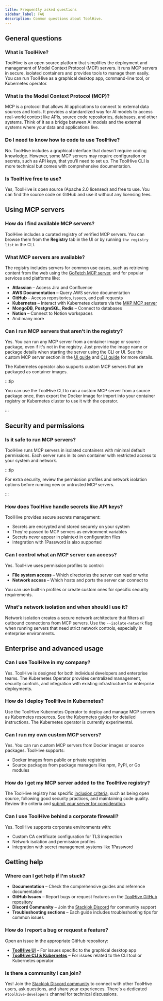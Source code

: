 ```yaml
---
title: Frequently asked questions
sidebar_label: FAQ
description: Common questions about ToolHive.
---
```


## General questions

### What is ToolHive?

ToolHive is an open source platform that simplifies the deployment and
management of Model Context Protocol (MCP) servers. It runs MCP servers in
secure, isolated containers and provides tools to manage them easily. You can
run ToolHive as a graphical desktop app, command-line tool, or Kubernetes
operator.

### What is the Model Context Protocol (MCP)?

MCP is a protocol that allows AI applications to connect to external data
sources and tools. It provides a standardized way for AI models to access
real-world context like APIs, source code repositories, databases, and other
systems. Think of it as a bridge between AI models and the external systems
where your data and applications live.

### Do I need to know how to code to use ToolHive?

No. ToolHive includes a graphical interface that doesn't require coding
knowledge. However, some MCP servers may require configuration or secrets, such
as API keys, that you'll need to set up. The ToolHive CLI is more technical but
comes with comprehensive documentation.

### Is ToolHive free to use?

Yes, ToolHive is open source (Apache 2.0 licensed) and free to use. You can find
the source code on GitHub and use it without any licensing fees.

## Using MCP servers

### How do I find available MCP servers?

ToolHive includes a curated registry of verified MCP servers. You can browse
them from the **Registry** tab in the UI or by running `thv registry list` in
the CLI.

### What MCP servers are available?

The registry includes servers for common use cases, such as retrieving content
from the web using the
[GoFetch MCP server](https://github.com/StacklokLabs/gofetch), and for popular
services and platforms like:

- **Atlassian** – Access Jira and Confluence
- **AWS Documentation** – Query AWS service documentation
- **GitHub** – Access repositories, issues, and pull requests
- **Kubernetes** – Interact with Kubernetes clusters via the
  [MKP MCP server](https://github.com/StacklokLabs/mkp)
- **MongoDB**, **PostgreSQL**, **Redis** – Connect to databases
- **Notion** – Connect to Notion workspaces
- And many more

### Can I run MCP servers that aren't in the registry?

Yes. You can run any MCP server from a container image or source package, even
if it's not in the registry. Just provide the image name or package details when
starting the server using the CLI or UI. See the custom MCP server section in
the [UI guide](./guides-ui/run-mcp-servers.mdx#install-a-custom-mcp-server) and
[CLI guide](./guides-cli/run-mcp-servers.mdx#run-a-custom-mcp-server) for more
details.

The Kubernetes operator also supports custom MCP servers that are packaged as
container images.

:::tip

You can use the ToolHive CLI to run a custom MCP server from a source package
once, then export the Docker image for import into your container registry or
Kubernetes cluster to use it with the operator.

:::

## Security and permissions

### Is it safe to run MCP servers?

ToolHive runs MCP servers in isolated containers with minimal default
permissions. Each server runs in its own container with restricted access to
your system and network.

:::tip

For extra security, review the permission profiles and network isolation options
before running new or untrusted MCP servers.

:::

### How does ToolHive handle secrets like API keys?

ToolHive provides secure secrets management:

- Secrets are encrypted and stored securely on your system
- They're passed to MCP servers as environment variables
- Secrets never appear in plaintext in configuration files
- Integration with 1Password is also supported

### Can I control what an MCP server can access?

Yes. ToolHive uses permission profiles to control:

- **File system access** – Which directories the server can read or write
- **Network access** – Which hosts and ports the server can connect to

You can use built-in profiles or create custom ones for specific security
requirements.

### What's network isolation and when should I use it?

Network isolation creates a secure network architecture that filters all
outbound connections from MCP servers. Use the `--isolate-network` flag when
running servers that need strict network controls, especially in enterprise
environments.

## Enterprise and advanced usage

### Can I use ToolHive in my company?

Yes. ToolHive is designed for both individual developers and enterprise teams.
The Kubernetes Operator provides centralized management, security controls, and
integration with existing infrastructure for enterprise deployments.

### How do I deploy ToolHive in Kubernetes?

Use the ToolHive Kubernetes Operator to deploy and manage MCP servers as
Kubernetes resources. See the [Kubernetes guides](./guides-k8s/index.mdx) for
detailed instructions. The Kubernetes operator is currently experimental.

### Can I run my own custom MCP servers?

Yes. You can run custom MCP servers from Docker images or source packages.
ToolHive supports:

- Docker images from public or private registries
- Source packages from package managers like npm, PyPI, or Go modules

### How do I get my MCP server added to the ToolHive registry?

The ToolHive registry has specific
[inclusion criteria](./concepts/registry-criteria.mdx), such as being open
source, following good security practices, and maintaining code quality. Review
the criteria and
[submit your server for consideration](https://github.com/stacklok/toolhive/issues/new?template=add-an-mcp-server.md).

### Can I use ToolHive behind a corporate firewall?

Yes. ToolHive supports corporate environments with:

- Custom CA certificate configuration for TLS inspection
- Network isolation and permission profiles
- Integration with secret management systems like 1Password

## Getting help

### Where can I get help if I'm stuck?

- **Documentation** – Check the comprehensive guides and reference documentation
- **GitHub Issues** – Report bugs or request features on the
  [ToolHive GitHub repository](https://github.com/stacklok/toolhive/issues)
- **Discord Community** – Join the
  [Stacklok Discord](https://discord.gg/stacklok) for community support
- **Troubleshooting sections** – Each guide includes troubleshooting tips for
  common issues

### How do I report a bug or request a feature?

Open an issue in the appropriate GitHub repository:

- [**ToolHive UI**](https://github.com/stacklok/toolhive-studio/issues) – For
  issues specific to the graphical desktop app
- [**ToolHive CLI & Kubernetes**](https://github.com/stacklok/toolhive/issues) –
  For issues related to the CLI tool or Kubernetes operator

### Is there a community I can join?

Yes! Join the [Stacklok Discord community](https://discord.gg/stacklok) to
connect with other ToolHive users, ask questions, and share your experiences.
There's a dedicated `#toolhive-developers` channel for technical discussions.
